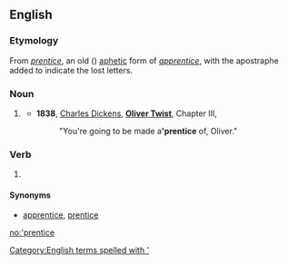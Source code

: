 ==English==

===Etymology===
From ''[[prentice]]'', an old ({{etyl|enm}}) [[aphetic]] form of ''[[apprentice]]'', with the apostraphe added to indicate the lost letters.

===Noun===
{{en-noun|s}}

# {{obsolete}} {{abbreviation of|apprentice}}
#* '''1838''', [[w:Charles Dickens|Charles Dickens]], '''[[w:Oliver Twist|Oliver Twist]]''', Chapter III,
#*: "You're going to be made a''' 'prentice''' of, Oliver."

===Verb===
{{en-verb|'prentic|ing}}

# {{obsolete}} {{abbreviation of|apprentice}}

====Synonyms====
* {{sense|noun, verb}} [[apprentice]], [[prentice]]

[[Category:English terms spelled with ']]

[[no:'prentice]]